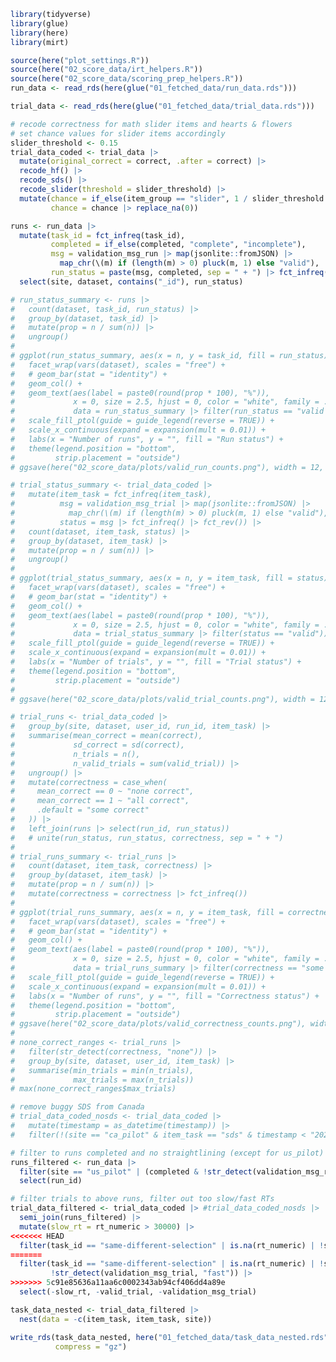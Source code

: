 ```r
library(tidyverse)
library(glue)
library(here)
library(mirt)

source(here("plot_settings.R"))
source(here("02_score_data/irt_helpers.R"))
source(here("02_score_data/scoring_prep_helpers.R"))
run_data <- read_rds(here(glue("01_fetched_data/run_data.rds")))

trial_data <- read_rds(here(glue("01_fetched_data/trial_data.rds")))
```

```r
# recode correctness for math slider items and hearts & flowers
# set chance values for slider items accordingly
slider_threshold <- 0.15
trial_data_coded <- trial_data |>
  mutate(original_correct = correct, .after = correct) |>
  recode_hf() |>
  recode_sds() |>
  recode_slider(threshold = slider_threshold) |>
  mutate(chance = if_else(item_group == "slider", 1 / slider_threshold / 100, chance),
         chance = chance |> replace_na(0))
```

```r
runs <- run_data |>
  mutate(task_id = fct_infreq(task_id),
         completed = if_else(completed, "complete", "incomplete"),
         msg = validation_msg_run |> map(jsonlite::fromJSON) |>
           map_chr(\(m) if (length(m) > 0) pluck(m, 1) else "valid"),
         run_status = paste(msg, completed, sep = " + ") |> fct_infreq() |> fct_rev()) |>
  select(site, dataset, contains("_id"), run_status)

# run_status_summary <- runs |>
#   count(dataset, task_id, run_status) |>
#   group_by(dataset, task_id) |>
#   mutate(prop = n / sum(n)) |>
#   ungroup()
# 
# ggplot(run_status_summary, aes(x = n, y = task_id, fill = run_status)) +
#   facet_wrap(vars(dataset), scales = "free") +
#   # geom_bar(stat = "identity") +
#   geom_col() +
#   geom_text(aes(label = paste0(round(prop * 100), "%")),
#             x = 0, size = 2.5, hjust = 0, color = "white", family = .font,
#             data = run_status_summary |> filter(run_status == "valid + complete")) +
#   scale_fill_ptol(guide = guide_legend(reverse = TRUE)) +
#   scale_x_continuous(expand = expansion(mult = 0.01)) +
#   labs(x = "Number of runs", y = "", fill = "Run status") +
#   theme(legend.position = "bottom",
#         strip.placement = "outside")
# ggsave(here("02_score_data/plots/valid_run_counts.png"), width = 12, height = 6)
```

```r
# trial_status_summary <- trial_data_coded |>
#   mutate(item_task = fct_infreq(item_task),
#          msg = validation_msg_trial |> map(jsonlite::fromJSON) |>
#            map_chr(\(m) if (length(m) > 0) pluck(m, 1) else "valid"),
#          status = msg |> fct_infreq() |> fct_rev()) |>
#   count(dataset, item_task, status) |>
#   group_by(dataset, item_task) |>
#   mutate(prop = n / sum(n)) |>
#   ungroup()
# 
# ggplot(trial_status_summary, aes(x = n, y = item_task, fill = status)) +
#   facet_wrap(vars(dataset), scales = "free") +
#   # geom_bar(stat = "identity") +
#   geom_col() +
#   geom_text(aes(label = paste0(round(prop * 100), "%")),
#             x = 0, size = 2.5, hjust = 0, color = "white", family = .font,
#             data = trial_status_summary |> filter(status == "valid")) +
#   scale_fill_ptol(guide = guide_legend(reverse = TRUE)) +
#   scale_x_continuous(expand = expansion(mult = 0.01)) +
#   labs(x = "Number of trials", y = "", fill = "Trial status") +
#   theme(legend.position = "bottom",
#         strip.placement = "outside")
# 
# ggsave(here("02_score_data/plots/valid_trial_counts.png"), width = 12, height = 6)
```

```r
# trial_runs <- trial_data_coded |>
#   group_by(site, dataset, user_id, run_id, item_task) |>
#   summarise(mean_correct = mean(correct),
#             sd_correct = sd(correct),
#             n_trials = n(),
#             n_valid_trials = sum(valid_trial)) |>
#   ungroup() |>
#   mutate(correctness = case_when(
#     mean_correct == 0 ~ "none correct",
#     mean_correct == 1 ~ "all correct",
#     .default = "some correct"
#   )) |>
#   left_join(runs |> select(run_id, run_status))
#   # unite(run_status, run_status, correctness, sep = " + ")
# 
# trial_runs_summary <- trial_runs |>
#   count(dataset, item_task, correctness) |>
#   group_by(dataset, item_task) |>
#   mutate(prop = n / sum(n)) |>
#   mutate(correctness = correctness |> fct_infreq())
# 
# ggplot(trial_runs_summary, aes(x = n, y = item_task, fill = correctness)) +
#   facet_wrap(vars(dataset), scales = "free") +
#   # geom_bar(stat = "identity") +
#   geom_col() +
#   geom_text(aes(label = paste0(round(prop * 100), "%")),
#             x = 0, size = 2.5, hjust = 0, color = "white", family = .font,
#             data = trial_runs_summary |> filter(correctness == "some correct")) +
#   scale_fill_ptol(guide = guide_legend(reverse = TRUE)) +
#   scale_x_continuous(expand = expansion(mult = 0.01)) +
#   labs(x = "Number of runs", y = "", fill = "Correctness status") +
#   theme(legend.position = "bottom",
#         strip.placement = "outside")
# ggsave(here("02_score_data/plots/valid_correctness_counts.png"), width = 12, height = 6)
# 
# none_correct_ranges <- trial_runs |>
#   filter(str_detect(correctness, "none")) |>
#   group_by(site, dataset, user_id, item_task) |>
#   summarise(min_trials = min(n_trials),
#             max_trials = max(n_trials))
# max(none_correct_ranges$max_trials)
```

```r
# remove buggy SDS from Canada
# trial_data_coded_nosds <- trial_data_coded |>
#   mutate(timestamp = as_datetime(timestamp)) |>
#   filter(!(site == "ca_pilot" & item_task == "sds" & timestamp < "2025-02-21"))

# filter to runs completed and no straightlining (except for us_pilot)
runs_filtered <- run_data |>
  filter(site == "us_pilot" | (completed & !str_detect(validation_msg_run, "straightlining"))) |>
  select(run_id)

# filter trials to above runs, filter out too slow/fast RTs
trial_data_filtered <- trial_data_coded |> #trial_data_coded_nosds |>
  semi_join(runs_filtered) |>
  mutate(slow_rt = rt_numeric > 30000) |>
<<<<<<< HEAD
  filter(task_id == "same-different-selection" | is.na(rt_numeric) | !slow_rt, !str_detect(validation_msg_trial, "fast")) |>
=======
  filter(task_id == "same-different-selection" | is.na(rt_numeric) | !slow_rt,
         !str_detect(validation_msg_trial, "fast")) |>
>>>>>>> 5c91e85636a11aa6c0002343ab94cf406dd4a89e
  select(-slow_rt, -valid_trial, -validation_msg_trial)
```

```r
task_data_nested <- trial_data_filtered |>
  nest(data = -c(item_task, item_task, site))

write_rds(task_data_nested, here("01_fetched_data/task_data_nested.rds"),
          compress = "gz")
```
